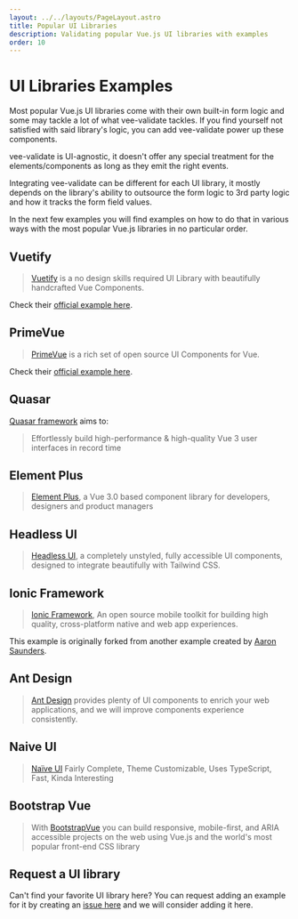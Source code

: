 ```yaml
---
layout: ../../layouts/PageLayout.astro
title: Popular UI Libraries
description: Validating popular Vue.js UI libraries with examples
order: 10
---
```



# UI Libraries Examples

Most popular Vue.js UI libraries come with their own built-in form logic and some may tackle a lot of what vee-validate tackles. If you find yourself not satisfied with said library's logic, you can add vee-validate power up these components.

vee-validate is UI-agnostic, it doesn't offer any special treatment for the elements/components as long as they emit the right events.

Integrating vee-validate can be different for each UI library, it mostly depends on the library's ability to outsource the form logic to 3rd party logic and how it tracks the form field values.

In the next few examples you will find examples on how to do that in various ways with the most popular Vue.js libraries in no particular order.

## Vuetify

> [Vuetify](https://vuetifyjs.com/en/) is a no design skills required UI Library with beautifully handcrafted Vue Components.

<LiveExample client:visible id="vee-validate-v4-vuetify" click-to-load preview-only />

Check their [official example here](https://vuetifyjs.com/en/components/forms/#vee-validate).

## PrimeVue

> [PrimeVue](https://primevue.org/) is a rich set of open source UI Components for Vue.

<LiveExample client:visible id="vee-validate-v4-prime-vue" click-to-load preview-only />

Check their [official example here](https://primevue.org/inputtext/#veevalidate).

## Quasar

[Quasar framework](https://next.quasar.dev/) aims to:

> Effortlessly build high-performance & high-quality Vue 3 user interfaces in record time

<LiveExample client:visible id="vee-validate-v4-quasar-framework" click-to-load preview-only />

## Element Plus

> [Element Plus](https://element-plus.org/#/en-US), a Vue 3.0 based component library for developers, designers and product managers

<LiveExample client:visible id="vee-validate-v4-element-plus" click-to-load preview-only />

## Headless UI

> [Headless UI](https://headlessui.dev/), a completely unstyled, fully accessible UI components, designed to integrate beautifully with Tailwind CSS.

<LiveExample client:visible id="vee-validate-v4-headless-ui" click-to-load preview-only />

## Ionic Framework

> [Ionic Framework](https://ionicframework.com/), An open source mobile toolkit for building high quality, cross-platform native and web app experiences.

This example is originally forked from another example created by [Aaron Saunders](https://twitter.com/aaronksaunders).

<LiveExample client:visible id="vee-validate-v4-ionic" click-to-load preview-only />

## Ant Design

> [Ant Design](https://next.antdv.com/) provides plenty of UI components to enrich your web applications, and we will improve components experience consistently.

<LiveExample client:visible id="vee-validate-v4-ant-design" click-to-load preview-only />

## Naive UI

> [Naïve UI](https://www.naiveui.com/en-US/os-theme) Fairly Complete, Theme Customizable, Uses TypeScript, Fast, Kinda Interesting

<LiveExample client:visible id="vee-validate-v4-naive-ui" click-to-load preview-only />

## Bootstrap Vue

> With [BootstrapVue](https://bootstrap-vue.org/) you can build responsive, mobile-first, and ARIA accessible projects on the web using Vue.js and the world's most popular front-end CSS library

<LiveExample client:visible id="vee-validate-v4-bootstrap-vue" click-to-load preview-only />

## Request a UI library

Can't find your favorite UI library here? You can request adding an example for it by creating an [issue here](https://github.com/logaretm/vee-validate/issues/new/choose) and we will consider adding it here.
